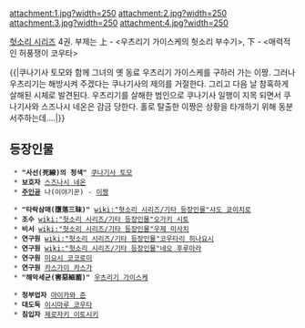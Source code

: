 attachment:1.jpg?width=250 attachment:2.jpg?width=250 
attachment:3.jpg?width=250 attachment:4.jpg?width=250

[[헛소리 시리즈]] 4권. 부제는 上 - <우츠리기 가이스케의 헛소리 부수기>, 下 - <매력적인 허풍쟁이 코우타>

{{|쿠나기사 토모와 함께 그녀의 옛 동료 우츠리기 가이스케를 구하러 가는 이짱. 그러나 우츠리기는 해방시켜 주겠다는 쿠나기사의 제의를 거절한다. 그리고 다음 날 참혹하게 살해된 시체로 발견된다. 우츠리기를 살해한 범인으로 쿠나기사 일행이 지목 되면서 쿠나기사와 스즈나시 네온은 감금 당한다. 홀로 탈출한 이짱은 상황을 타개하기 위해 동분서주하는데….|}}

== 등장인물 ==
  * '''"사선(死線)의 청색"''' [[쿠나기사 토모]]
  * '''보호자''' [[스즈나시 네온]]
  * '''[[주인공]]''' 나(이야기꾼) - [[이짱]]

  * '''"타락삼매(墮落三昧)"''' [[wiki:"헛소리 시리즈/기타 등장인물"샤도 쿄이치로]]
  * '''조수''' [[wiki:"헛소리 시리즈/기타 등장인물"오가키 시토]]
  * '''비서''' [[wiki:"헛소리 시리즈/기타 등장인물"우제 미사치]]
  * '''연구원''' [[wiki:"헛소리 시리즈/기타 등장인물"코우타리 히나요시]]
  * '''연구원''' [[wiki:"헛소리 시리즈/기타 등장인물"네오 후루아라]]
  * '''연구원''' [[미요시 코코로미]]
  * '''연구원''' [[카스가이 카스가]]
  * '''"해악세균(害惡細菌)"''' [[우츠리기 가이스케]]

  * '''청부업자''' [[아이카와 준]]
  * '''대도둑''' [[이시마루 코우타]]
  * '''침입자''' [[제로자키 이토시키]]

